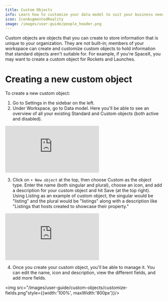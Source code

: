 ```yaml
---
title: Custom Objects
info: Learn how to customize your data model to suit your business needs using custom objects.
icon: IconAugmentedReality
image: /images/user-guide/people_header.png
---
```


Custom objects are objects that you can create to store information that is unique to your organization. They are not built-in; members of your workspace can create and customize custom objects to hold information that standard objects aren't suitable for. For example, if you're SpaceX, you may want to create a custom object for Rockets and Launches.    

# Creating a new custom object 

To create a new custom object:

1. Go to Settings in the sidebar on the left.
2. Under Workspace, go to Data model. Here you'll be able to see an overview of all your existing Standard and Custom objects (both active and disabled).


<div style={{padding:'71.24% 0 0 0', position:'relative'}}>
  <iframe 
    src="https://player.vimeo.com/video/926288174?autoplay=1&loop=1&autopause=0&background=1&amp;app_id=58479" 
    frameborder="0" 
    allow="autoplay; fullscreen; picture-in-picture; clipboard-write" 
    style={{
      position:'absolute',
      top:0,
      left:0,
      width:'100%',
      height:'100%',
      borderRadius: '16px', 
      border:'2px solid black'
    }}
    title="Export data"
  ></iframe>
</div>
<script src="https://player.vimeo.com/api/player.js"></script>

3. Click on `+ New object` at the top, then choose Custom as the object type. Enter the name (both singular and plural), choose an icon, and add a description for your custom object and hit Save (at the top right). Using Listing as an example of custom object, the singular would be "listing" and the plural would be "listings" along with a description like "Listings that hosts created to showcase their property."

<div style={{padding:'75% 0 0 0', position:'relative'}}>
  <iframe 
    src="https://player.vimeo.com/video/926293493?autoplay=1&loop=1&autopause=0&background=1&amp;app_id=58479" 
    frameborder="0" 
    allow="autoplay; fullscreen; picture-in-picture; clipboard-write" 
    style={{
      position:'absolute',
      top:0,
      left:0,
      width:'100%',
      height:'100%',
      borderRadius: '16px', 
      border:'2px solid black'
    }}
    title="Export data"
  ></iframe>
</div>
<script src="https://player.vimeo.com/api/player.js"></script>

4. Once you create your custom object, you'll be able to manage it. You can edit the name, icon and description, view the different fields, and add more fields.

<img src="/images/user-guide/custom-objects/customize-fields.png"style={{width:'100%', maxWidth:'800px'}}/>